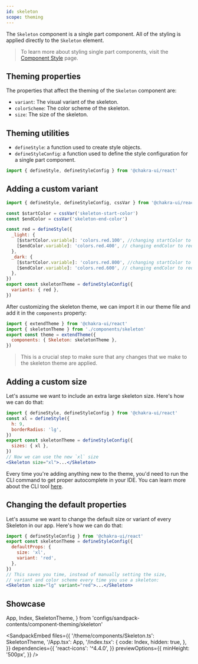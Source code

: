 ```yaml
---
id: skeleton
scope: theming
---
```


The `Skeleton` component is a single part component. All of the styling is
applied directly to the `Skeleton` element.

> To learn more about styling single part components, visit the
> [Component Style](/docs/styled-system/component-style#styling-single-part-components)
> page.

## Theming properties

The properties that affect the theming of the `Skeleton` component are:

- `variant`: The visual variant of the skeleton.
- `colorScheme`: The color scheme of the skeleton.
- `size`: The size of the skeleton.

## Theming utilities

- `defineStyle`: a function used to create style objects.
- `defineStyleConfig`: a function used to define the style configuration for a
  single part component.

```jsx live=false
import { defineStyle, defineStyleConfig } from '@chakra-ui/react'
```

## Adding a custom variant

```jsx live=false
import { defineStyle, defineStyleConfig, cssVar } from '@chakra-ui/react'

const $startColor = cssVar('skeleton-start-color')
const $endColor = cssVar('skeleton-end-color')

const red = defineStyle({
  _light: {
    [$startColor.variable]: 'colors.red.100', //changing startColor to red.100
    [$endColor.variable]: 'colors.red.400', // changing endColor to red.400
  },
  _dark: {
    [$startColor.variable]: 'colors.red.800', //changing startColor to red.800
    [$endColor.variable]: 'colors.red.600', // changing endColor to red.600
  },
})
export const skeletonTheme = defineStyleConfig({
  variants: { red },
})
```

After customizing the skeleton theme, we can import it in our theme file and add
it in the `components` property:

```jsx live=false
import { extendTheme } from '@chakra-ui/react'
import { skeletonTheme } from './components/skeleton'
export const theme = extendTheme({
  components: { Skeleton: skeletonTheme },
})
```

> This is a crucial step to make sure that any changes that we make to the
> skeleton theme are applied.

## Adding a custom size

Let's assume we want to include an extra large skeleton size. Here's how we can
do that:

```jsx live=false
import { defineStyle, defineStyleConfig } from '@chakra-ui/react'
const xl = defineStyle({
  h: 9,
  borderRadius: 'lg',
})
export const skeletonTheme = defineStyleConfig({
  sizes: { xl },
})
// Now we can use the new `xl` size
<Skeleton size="xl">...</Skeleton>
```

Every time you're adding anything new to the theme, you'd need to run the CLI
command to get proper autocomplete in your IDE. You can learn more about the CLI
tool [here](/docs/styled-system/cli).

## Changing the default properties

Let's assume we want to change the default size or variant of every Skeleton in
our app. Here's how we can do that:

```jsx live=false
import { defineStyleConfig } from '@chakra-ui/react'
export const skeletonTheme = defineStyleConfig({
  defaultProps: {
    size: 'xl',
    variant: 'red',
  },
})
// This saves you time, instead of manually setting the size,
// variant and color scheme every time you use a skeleton:
<Skeleton size="lg" variant="red">...</Skeleton>
```

## Showcase

  App,
  Index,
  SkeletonTheme,
} from 'configs/sandpack-contents/component-theming/skeleton'

<SandpackEmbed
  files={{
    '/theme/components/Skeleton.ts': SkeletonTheme,
    '/App.tsx': App,
    '/index.tsx': {
      code: Index,
      hidden: true,
    },
  }}
  dependencies={{
    'react-icons': '^4.4.0',
  }}
  previewOptions={{
    minHeight: '500px',
  }}
/>
